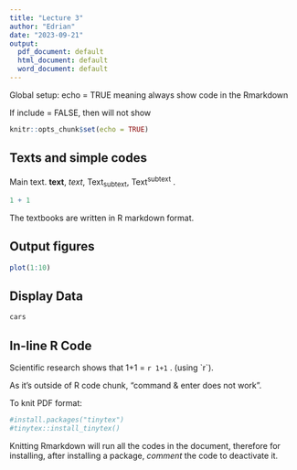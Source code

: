 ```yaml
---
title: "Lecture 3"
author: "Edrian"
date: "2023-09-21"
output:
  pdf_document: default
  html_document: default
  word_document: default
---
```


Global setup: echo = TRUE meaning always show code in the Rmarkdown

If include = FALSE, then will not show

```r
knitr::opts_chunk$set(echo = TRUE)
```

## Texts and simple codes

Main text. **text**, *text*, Text~subtext~, Text^subtext^ .

```r
1 + 1
```

The textbooks are written in R markdown format.

## Output figures

```r
plot(1:10)
```

## Display Data

```r
cars
```

## In-line R Code

Scientific research shows that 1+1 = `r 1+1` . (using \`r\`).

As it's outside of R code chunk, "command & enter does not work".

To knit PDF format:

```r
#install.packages("tinytex")
#tinytex::install_tinytex()
```

Knitting Rmarkdown will run all the codes in the document, therefore for installing, after installing a package, *comment* the code to deactivate it.
